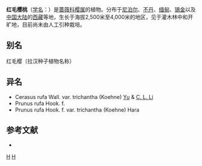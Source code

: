 {{Speciesbox 
| genus = Cerasus
| species = rufa
| authority = Wall.
| subdivision_ranks =[[变种|变种]]
| subdivision =
* 红毛樱桃 ''C. r.'' var. ''rufa''
* [[毛萼红毛樱桃|毛萼红毛樱桃]] ''C. r.'' var. ''trichantha''
}}

'''红毛樱桃'''（[[学名|学名]]：{{lang|la|''Cerasus rufa''}}）是[[蔷薇科|蔷薇科]][[樱属|樱属]]的植物。分布于[[尼泊尔|尼泊尔]]、[[不丹|不丹]]、[[缅甸|缅甸]]、[[锡金|锡金]]以及[[中国大陆|中国大陆]]的[[西藏|西藏]]等地，生长于海拔2,500米至4,000米的地区，见于灌木林中和开旷地，目前尚未由人工引种栽培。

== 别名 ==
红毛樱（拉汉种子植物名称）

== 异名 ==
* Cerasus rufa Wall. var. trichantha (Koehne) [[俞德浚|Yu]] & [[李朝銮|C. L. Li]]
* Prunus rufa Hook. f.
* Prunus rufa Hook. f. var. trichantha (Koehne) Hara

== 参考文献 ==
<div class="references-small">
* {{cite web| url =http://www.bioinfo.cn/db05/KmzwSpecies.php?action=view&id=18930| title =红毛樱桃（原变种）| work =《中国高等植物数据库全库》| publisher =中国科学院微生物研究所| author =昆明植物研究所| accessdate =2009-02-25| deadurl =yes| archiveurl =https://web.archive.org/web/20160305053451/http://www.bioinfo.cn/db05/KmzwSpecies.php?action=view&id=18930| archivedate =2016-03-05}}
</div>

{{Taxonbar}}

[[Category:樱|H]]
[[Category:李属|H]]